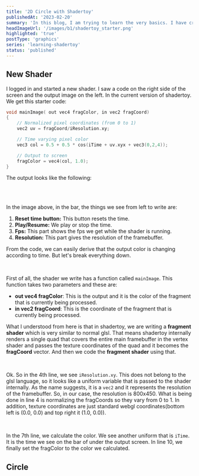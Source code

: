 ```yaml
---
title: '2D Circle with Shadertoy'
publishedAt: '2023-02-20'
summary: 'In this blog, I am trying to learn the very basics. I have created a simple shader that prints a circle in the middle of the screen. This is like "hello world" in shadertoy.'
headImageUrl: '/images/b1/shadertoy_starter.png'
highlighted: 'true'
postType: 'graphics'
series: 'learning-shadertoy'
status: 'published'
---
```


## New Shader

I logged in and started a new shader. I saw a code on the right side of the screen and
the output image on the left. In the current version of shadertoy. We get this starter code:

```cpp
void mainImage( out vec4 fragColor, in vec2 fragCoord)
{
    // Normalized pixel coordinates (from 0 to 1)
    vec2 uv = fragCoord/iResolution.xy;

    // Time varying pixel color
    vec3 col = 0.5 + 0.5 * cos(iTime + uv.xyx + vec3(0,2,4));

    // Output to screen
    fragColor = vec4(col, 1.0);
}
```
The output looks like the following:

<br/>
<ApiImage alt="starter_output" src="/images/shadertoy/1/shadertoy_starter.png" heigth="100%" width="100%" caption="Output of the starter code"/>
<br/>

In the image above, in the bar, the things we see from left to write are:

1.  **Reset time button:** This button resets the time.
2.  **Play/Resume:** We play or stop the time.
3.  **Fps:** This part shows the fps we get while the shader is running.
4.  **Resolution:** This part gives the resolution of the framebuffer.

From the code, we can easily derive that the output color is changing according to time. But let's break everything down.

<br/>

First of all, the shader we write has a function called `mainImage`. This function takes two parameters and these are:

-   **out vec4 fragColor**: This is the output and it is the color of the fragment that is currently being processed.
-   **in vec2 fragCoord**: This is the coordinate of the fragment that is currently being processed.

What I understood from here is that in shadertoy, we are writing a **fragment shader** which is very similar to normal glsl. That means
shadertoy internally renders a single quad that covers the entire main framebuffer in the vertex shader and passes the texture coordinates of
the quad and it becomes the **fragCoord** vector. And then we code the **fragment shader** using that.

<br/>

Ok. So in the 4th line, we see `iResolution.xy`. This does not belong to the glsl language, so it looks like a uniform variable that is passed
to the shader internally. As the name suggests, it is a `vec2` and it represents the resolution of the framebuffer. So, in our case, the resolution
is 800x450. What is being done in line 4 is normalizing the fragCoords so they vary from 0 to 1. In addition, texture coordinates are just standard webgl
coordinates(bottom left is (0.0, 0.0) and top right it (1.0, 0.0)).

<br/>

In the 7th line, we calculate the color. We see another uniform that is `iTime`. It is the time we see on the bar of under the output screen. In line 10, we finally set
the fragColor to the color we calculated.

## Circle




